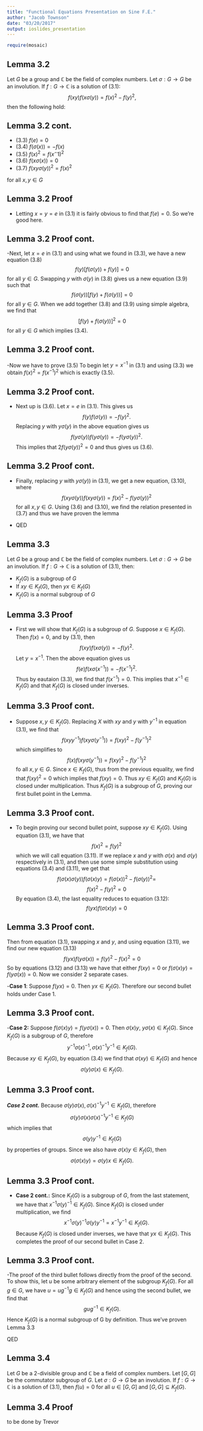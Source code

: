 ```yaml
---
title: "Functional Equations Presentation on Sine F.E."
author: "Jacob Townson"
date: "03/20/2017"
output: ioslides_presentation
---
```

  
```r
require(mosaic)
```

## Lemma 3.2
<div class="blue2">

Let $G$ be a group and $\mathbb{C}$ be the field of complex numbers. Let $\sigma : G \rightarrow G$ be an involution. If $f : G \rightarrow \mathbb{C}$ is a solution of (3.1): $$f(xy)f(x\sigma(y)) = f(x)^2 - f(y)^2,$$ then the following hold:

</div>

## Lemma 3.2 cont.
<div class="blue2">

- (3.3) $f(e) = 0$ 
- (3.4) $f(\sigma(x)) = -f(x)$ 
- (3.5) $f(x)^2 = f (x^-1)^2$ 
- (3.6) $f(x\sigma(x)) = 0$ 
- (3.7) $f(xy\sigma(y))^2 = f(x)^2$ 

for all $x,y \in G$

</div>





## Lemma 3.2 Proof
<div class="blue2">

- Letting $x = y = e$ in (3.1) it is fairly obvious to find that $f(e) = 0$. So we're good here.

</div>

## Lemma 3.2 Proof cont.
<div class="blue2">

-Next, let $x = e$ in (3.1) and using what we found in (3.3), we have a new equation (3.8) $$f(y)[f(\sigma(y)) +f(y)] = 0$$ for all $y \in G$. Swapping $y$ with $\sigma(y)$ in (3.8) gives us a new equation (3.9) such that $$f(\sigma(y))[f(y)+ f(\sigma(y))] =0$$ for all $y \in G$. When we add together (3.8) and (3.9) using simple algebra, we find that $$[f(y)+f(\sigma(y))]^2 = 0$$ for all $y \in G$ which implies (3.4).

</div>

## Lemma 3.2 Proof cont.
<div class="blue2">

-Now we have to prove (3.5) To begin let $y = x^{-1}$ in (3.1) and using (3.3) we obtain $f(x)^2 = f(x^{-1})^2$ which is exactly (3.5).

</div>

## Lemma 3.2 Proof cont.
<div class="blue2">

- Next up is (3.6). Let $x = e$ in (3.1). This gives us $$f(y)f(\sigma(y)) = -f(y)^2.$$ Replacing $y$ with $y\sigma(y)$ in the above equation gives us $$f(y\sigma(y))f(y\sigma(y)) = -f(y\sigma(y))^2.$$ This implies that $2f(y\sigma(y))^2 = 0$ and thus gives us (3.6).

</div>

## Lemma 3.2 Proof cont.
<div class="blue2">

- Finally, replacing $y$ with $y\sigma(y))$ in (3.1), we get a new equation, (3.10), where $$f(xy\sigma(y))f(xy\sigma(y)) = f(x)^2 - f(y\sigma(y))^2$$ for all $x,y \in G$. Using (3.6) and (3.10), we find the relation presented in (3.7) and thus we have proven the lemma

- QED

</div>








## Lemma 3.3
<div class="blue2">

Let $G$ be a group and $\mathbb{C}$ be the field of complex numbers. Let $\sigma : G \rightarrow G$ be an involution. If $f: G \rightarrow \mathbb{C}$ is a solution of (3.1), then:

- $K_f(G)$ is a subgroup of $G$
- If $xy \in K_f(G)$, then $yx \in K_f(G)$
- $K_f(G)$ is a normal subgroup of $G$

</div>

## Lemma 3.3 Proof
<div class="blue2">

- First we will show that $K_f(G)$ is a subgroup of $G$. Suppose $x \in K_f(G)$. Then $f(x) = 0$, and by (3.1), then $$f(xy)f(x\sigma(y)) = -f(y)^2.$$ Let $y = x^{-1}$. Then the above equation gives us $$f(e)f(x\sigma(x^{-1})) = -f(x^{-1})^2.$$ Thus by eautaion (3.3), we find that $f(x^{-1}) = 0$. This implies that $x^{-1} \in K_f(G)$ and that $K_f(G)$ is closed under inverses.

</div>


## Lemma 3.3 Proof cont.
<div class="blue2">

- Suppose $x,y \in K_f(G)$. Replacing $X$ with $xy$ and $y$ with $y^{-1}$ in equation (3.1), we find that $$f(xyy^{-1})f(xy\sigma(y^{-1})) = f(xy)^2 - f(y^{-1})^2$$ which simplifies to $$f(x)f(xy\sigma(y^{-1})) = f(xy)^2 - f(y^{-1})^2$$ fo all $x,y \in G$. Since $x \in K_f(G)$, thus from the previous equality, we find that $f(xy)^2 = 0$ which implies that $f(xy) =0$. Thus $xy \in K_f(G)$ and $K_f(G)$ is closed under multiplication. Thus $K_f(G)$ is a subgroup of $G$, proving our first bullet point in the Lemma. 

</div>

## Lemma 3.3 Proof cont.
<div class="blue2">

- To begin proving our second bullet point, suppose $xy \in K_f(G)$. Using equation (3.1), we have that $$f(x)^2 = f(y)^2$$ which we will call equation (3.11). If we replace $x$ and $y$ with $\sigma(x)$ and $\sigma(y)$ respectively in (3.1), and then use some simple substitution using equations (3.4) and (3.11), we get that $$f(\sigma(x)\sigma(y))f(\sigma(x)y) = f(\sigma(x))^2 - f(\sigma(y))^2 = $$ $$f(x)^2 - f(y)^2 = 0$$ By equation (3.4), the last equality reduces to equation (3.12): $$f(yx)f(\sigma(x)y) = 0$$

</div>

## Lemma 3.3 Proof cont.
<div class="blue2">

Then from equation (3.1), swapping $x$ and $y$, and using equation (3.11), we find our new equation (3.13) $$f(yx)f(y\sigma(x)) = f(y)^2 - f(x)^2 = 0$$ So by equations (3.12) and (3.13) we have that either $f(xy) = 0$ or $f(\sigma(x)y) = f(y\sigma(x)) = 0$. Now we consider 2 separate cases. 

-**Case 1**: Suppose $f(yx) = 0$. Then $yx \in K_f(G)$. Therefore our second bullet holds under Case 1.

</div>

## Lemma 3.3 Proof cont.
<div class="blue2">

-**Case 2:** Suppose $f(\sigma(x)y) = f(y\sigma(x)) =0$. Then $\sigma(x)y$, $y\sigma(x) \in K_f(G)$. Since $K_f(G)$ is a subgroup of $G$, therefore $$y^{-1}\sigma(x)^{-1}, \sigma(x)^{-1}y^{-1} \in K_f(G).$$ Because $xy \in K_f(G)$, by equation (3.4) we find that $\sigma(xy) \in K_f(G)$ and hence $$\sigma(y)\sigma(x) \in K_f(G).$$ 

</div>

## Lemma 3.3 Proof cont.
<div class="blue2">
***Case 2 cont.***
Because $\sigma(y)\sigma(x), \sigma(x)^{-1}y^{-1} \in K_f(G)$, therefore $$\sigma(y)\sigma(x)\sigma(x)^{-1}y^{-1} \in K_f(G)$$ which implies that $$\sigma(y)y^{-1} \in K_f(G)$$ by properties of groups. Since we also have $\sigma(x)y \in K_f(G)$, then $$\sigma(\sigma(x)y) = \sigma(y)x \in K_f(G).$$

</div>

## Lemma 3.3 Proof cont.
<div class="blue2">

- **Case 2 cont.:** Since $K_f(G)$ is a subgroup of $G$, from the last statement, we have that $x^{-1}\sigma(y)^{-1} \in K_f(G)$. Since $K_f(G)$ is closed under multiplication, we find $$x^{-1}\sigma(y)^{-1}\sigma(y)y^{-1} = x^{-1}y^{-1} \in K_f(G).$$ Because $K_f(G)$ is closed under inverses, we have that $yx \in K_f(G)$. This completes the proof of our second bullet in Case 2. 

</div>

## Lemma 3.3 Proof cont.
<div class="blue2">

-The proof of the third bullet follows directly from the proof of the second. To show this, let $u$ be some arbitrary element of the subgroup $K_f(G)$. For all $g \in G$, we have $u = ug^{-1}g \in K_f(G)$ and hence using the second bullet, we find that $$gug^{-1} \in K_f(G).$$ Hence $K_f(G)$ is a normal subgroup of G by definition. Thus we've proven Lemma 3.3

QED

</div>















## Lemma 3.4
<div class="blue2">

Let $G$ be a $2$-divisible group and $\mathbb{C}$ be a field of complex numbers. Let $[G,G]$ be the commutator subgroup of $G$. Let $\sigma : G \rightarrow G$ be an involution. If $f : G \rightarrow \mathbb{C}$ is a solution of (3.1), then $f(u) =0$ for all $u \in [G,G]$ and $[G,G] \subseteq K_f(G)$.
  
</div>

## Lemma 3.4 Proof
<div class="blue2">

to be done by Trevor

</div>













